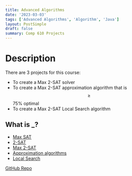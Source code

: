```yaml
---
title: Advanced Algorithms
date: '2023-03-03'
tags: ['Advanced Algorithms', 'Algorithm', 'Java']
layout: PostSimple
draft: false
summary: Comp 610 Projects
---
```


# Description 

There are 3 projects for this course:
- To create a Max 2-SAT solver
- To create a Max 2-SAT approximation algorithm that is $$\geq$$ 75% optimal
- To create a Max 2-SAT Local Search algorithm

## What is _?

- [Max SAT](https://en.wikipedia.org/wiki/Maximum_satisfiability_problem)
- [2-SAT](https://en.wikipedia.org/wiki/2-satisfiability)
- [Max 2-SAT](https://en.wikipedia.org/wiki/2-satisfiability#Maximum-2-satisfiability)
- [Approximation algorithms](https://en.wikipedia.org/wiki/Approximation_algorithm)
- [Local Search](https://en.wikipedia.org/wiki/Local_search_(optimization))

[GitHub Repo](https://github.com/EZRA-DVLPR/610_proj)